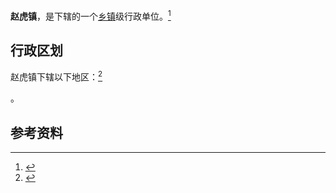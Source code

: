 {{中国乡级行政区|37/14/02/106/000}}

'''赵虎镇'''，是{{PRC admin/fullname|37/14/02/106/000|3}}下辖的一个[[乡镇|乡镇]]级行政单位。<ref>{{PRC admin/ref sgc|{{PRC admin/parent|37/14/02/106/000}}}}</ref>

== 行政区划 ==

赵虎镇下辖以下地区：<ref>{{PRC admin/ref sgc|37/14/02/106/000}}</ref>

{{PRC admin/children|37/14/02/106/000}}。

== 参考资料 ==

{{reflist}}

{{行政区划小作品}}
{{PRC admin/navcat|37/14/02/106/000}}